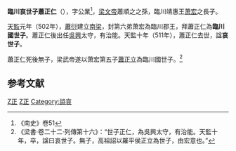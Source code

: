 {{expand|time=2015-02-11T07:19:07+00:00}}
{{東亞男性歷史人物
|名稱=蕭正仁
|身份=南梁宗室
|前任= 
|繼任= 
|畫像=
|姓名=蕭正仁
|字=
|官職=吳興太守
|封爵=
|出生年=
|出生地=
|婚年=
|逝世年=
|逝世地=
|諡號=
|墳墓=
|注釋=}}
'''臨川哀世子蕭正仁'''（{{bd|5世紀||511年||catIdx=X}}），字公業<ref>《南史》卷51</ref>，[[梁文帝|梁文帝]]蕭順之之孫，臨川靖惠王[[萧宏|萧宏]]之長子。

[[天監|天監]]元年（502年），[[蕭衍|蕭衍]]建立[[南梁|南梁]]，封第六弟萧宏為臨川郡王，拜蕭正仁為'''臨川國世子'''。蕭正仁後出任[[吳興|吳興]]太守，有治能。天監十年（511年），蕭正仁去世，諡'''哀世子'''。

蕭正仁死後無子，梁武帝遂以萧宏第五子[[蕭正立|蕭正立]]為臨川國世子。<ref>《梁書·卷二十二·列傳第十六》：“世子正仁，為吳興太守，有治能。天監十年，卒，諡曰哀世子。無子，高祖詔以羅平侯正立為世子，由宏意也。”</ref>

==参考文献==
<div class="references-small">
<references />
</div>

[[Category:南梁宗室|Z正]]
[[Category:蘭陵蕭氏|Z正]]
[[Category:謚哀|Category:謚哀]]